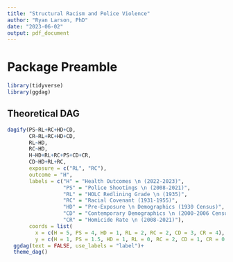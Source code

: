 ```yaml
---
title: "Structural Racism and Police Violence"
author: "Ryan Larson, PhD"
date: "2023-06-02"
output: pdf_document
---
```


# Package Preamble

```r
library(tidyverse)
library(ggdag)
```

## Theoretical DAG

```r
dagify(PS~RL+RC+HD+CD,
       CR~RL+RC+HD+CD,
       RL~HD,
       RC~HD,
       H~HD+RL+RC+PS+CD+CR,
       CD~HD+RL+RC,
       exposure = c("RL", "RC"),
       outcome = "H",
       labels = c("H" = "Health Outcomes \n (2022-2023)",
                  "PS" = "Police Shootings \n (2008-2021)",
                  "RL" = "HOLC Redlining Grade \n (1935)", 
                  "RC" = "Racial Covenant (1931-1955)",
                  "HD" = "Pre-Exposure \n Demographics (1930 Census)",
                  "CD" = "Contemporary Demographics \n (2000-2006 Census/ACS)",
                  "CR" = "Homicide Rate \n (2008-2021)"),
       coords = list(
         x = c(H = 5, PS = 4, HD = 1, RL = 2, RC = 2, CD = 3, CR = 4),
         y = c(H = 1, PS = 1.5, HD = 1, RL = 0, RC = 2, CD = 1, CR = 0.5))) %>% 
  ggdag(text = FALSE, use_labels = "label")+
  theme_dag()
```
